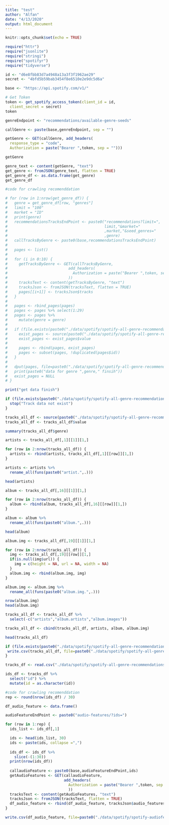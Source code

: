 ```yaml
---
title: "test"
author: "Alfan"
date: "4/13/2020"
output: html_document
---
```


```r
knitr::opts_chunk$set(echo = TRUE)
```

```r
require("httr")
require("jsonlite")
require("stringi")
require("spotifyr")
require("tidyverse")
```


```r
id <- "d6e8fbb83d7a4948a13a3f3f1962ae29"
secret <- "4bfd5b59bab3454f8e6510e2e9dc5d6a"

base <- "https://api.spotify.com/v1/"
```


```r
# Get Token 
token <- get_spotify_access_token(client_id = id,
  client_secret = secret)
token
```


```r
genreEndpoint <- "recommendations/available-genre-seeds"

callGenre <- paste(base,genreEndpoint, sep = "")
```


```r
getGenre <- GET(callGenre, add_headers(
  response_type = "code",
  Authorization = paste("Bearer ",token, sep = "")))

getGenre
```

```r
genre_text <- content(getGenre, "text")
get_genre <- fromJSON(genre_text, flatten = TRUE)
get_genre_df <- as.data.frame(get_genre)
get_genre_df
```

```r

#code for crawling recomenddation

# for (row in 1:nrow(get_genre_df)) {
#   genre = get_genre_df[row, "genres"]
#   limit = "100"
#   market = "ID"
#   print(genre)
#   recommendationsTracksEndPoint <- paste0("recommendations?limit=",
#                                           limit,"&market="
#                                           ,market,"&seed_genres="
#                                           ,genre)
#   callTracksByGenre <- paste0(base,recommendationsTracksEndPoint)
#   
#   pages <- list()
#   
#   for (i in 0:10) {
#     getTracksByGenre <- GET(callTracksByGenre,
#                           add_headers(
#                             Authorization = paste("Bearer ",token, sep = "")
#                           ))
#     tracksText <- content(getTracksByGenre, "text")
#     tracksJson <- fromJSON(tracksText, flatten = TRUE)
#     pages[[i+1]] <- tracksJson$tracks
#   }
#   
#   pages <- rbind_pages(pages)
#   pages <- pages %>% select(1:29)
#   pages <- pages %>% 
#     mutate(genre = genre)
#   
#   if (file.exists(paste0("./data/spotify/spotify-all-genre-recommendations.txt")) == TRUE) {
#     exist_pages <- source(paste0("./data/spotify/spotify-all-genre-recommendations.txt"))
#     exist_pages <- exist_pages$value
# 
#     pages <- rbind(pages, exist_pages)
#     pages <- subset(pages, !duplicated(pages$id))
#   }
# 
#   dput(pages, file=paste0("./data/spotify/spotify-all-genre-recommendations.txt"))
#   print(paste0("data for genre ",genre," finsih"))
#   exist_pages = NULL
# }

print("get data finish")

```



```r
if (file.exists(paste0("./data/spotify/spotify-all-genre-recommendations.txt")) == FALSE) {
  stop("Track data not exist")
}

tracks_all_df <- source(paste0("./data/spotify/spotify-all-genre-recommendations.txt"))
tracks_all_df <- tracks_all_df$value
```

```r
summary(tracks_all_df$genre)
```


```r
artists <- tracks_all_df[,1][[1]][1,]

for (row in 2:nrow(tracks_all_df)) {
  artists <- rbind(artists, tracks_all_df[,1][[row]][1,])
}

artists <- artists %>% 
  rename_all(funs(paste0("artist.",.)))

head(artists)
```

```r
album <- tracks_all_df[,16][[1]][1,]

for (row in 2:nrow(tracks_all_df)) {
  album <- rbind(album, tracks_all_df[,16][[row]][1,])
}

album <- album %>% 
  rename_all(funs(paste0("album.",.)))

head(album)
```




```r
album.img <- tracks_all_df[,19][[1]][1,]

for (row in 2:nrow(tracks_all_df)) {
  img <- tracks_all_df[,19][[row]][1,]
  if(is.null(img$url)) {
    img = c(height = NA, url = NA, width = NA)
  }
  album.img <- rbind(album.img, img)
}

album.img <- album.img %>% 
  rename_all(funs(paste0("album.img.",.)))

nrow(album.img)
head(album.img)
```


```r
tracks_all_df <- tracks_all_df %>% 
  select(-c("artists","album.artists","album.images"))

tracks_all_df <- cbind(tracks_all_df, artists, album, album.img)

head(tracks_all_df)
```

```r

if (file.exists(paste0("./data/spotify/spotify-all-genre-recommendations-list.csv")) == FALSE) {
 write.csv(tracks_all_df, file=paste0("./data/spotify/spotify-all-genre-recommendations-list.csv"), row.names = F) 
}

tracks_df <- read.csv("./data/spotify/spotify-all-genre-recommendations-list.csv")
```


```r
ids_df <- tracks_df %>% 
  select("id") %>% 
  mutate(id = as.character(id))

#code for crawling recomenddation
rep <- round(nrow(ids_df) / 30)

df_audio_feature <- data.frame()

audioFeatureEndPoint <- paste0("audio-features/?ids=")

for (row in 1:rep) {
  ids_list <- ids_df[,1]

  ids <- head(ids_list, 30)
  ids <- paste(ids, collapse =",")
  
  ids_df <- ids_df %>%
    slice(-(1:30))
  print(nrow(ids_df))
  
  callaudioFeature <- paste0(base,audioFeatureEndPoint,ids)
  getAudioFeatures <- GET(callaudioFeature,
                          add_headers(
                            Authorization = paste("Bearer ",token, sep = "")
                            ))
  tracksText <- content(getAudioFeatures, "text")
  tracksJson <- fromJSON(tracksText, flatten = TRUE)
  df_audio_feature <- rbind(df_audio_feature, tracksJson$audio_features)
}
```

```r
write.csv(df_audio_feature, file=paste0("./data/spotify/spotify-audiofeature-list.csv"), row.names = F)
```

